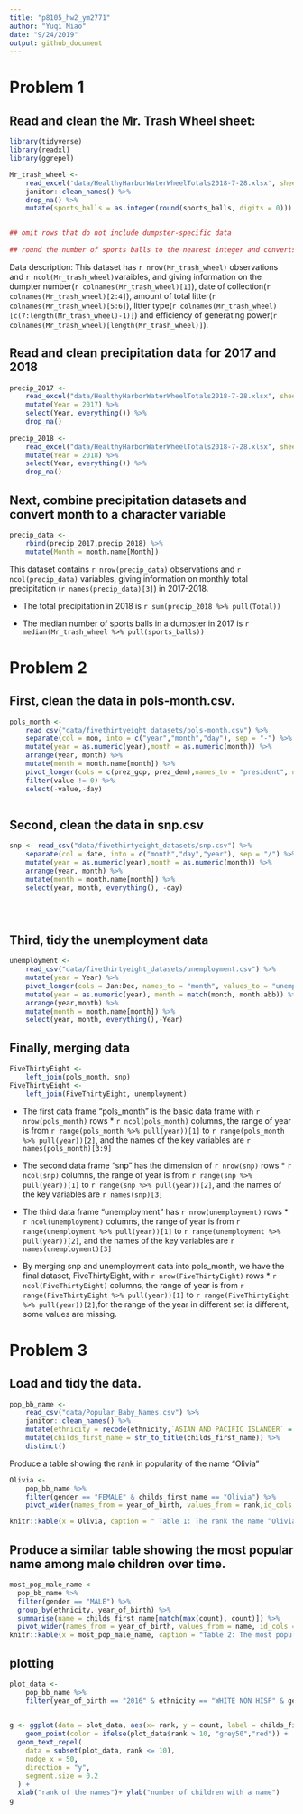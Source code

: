 ```yaml
---
title: "p8105_hw2_ym2771"
author: "Yuqi Miao"
date: "9/24/2019"
output: github_document
---
```


# Problem 1

## Read and clean the Mr. Trash Wheel sheet:
```r
library(tidyverse)
library(readxl)
library(ggrepel)
```

```r
Mr_trash_wheel <- 
    read_excel('data/HealthyHarborWaterWheelTotals2018-7-28.xlsx', sheet = 1, range = "A2:N338") %>% 
    janitor::clean_names() %>%
    drop_na() %>% 
    mutate(sports_balls = as.integer(round(sports_balls, digits = 0)))

    
## omit rows that do not include dumpster-specific data     
  
## round the number of sports balls to the nearest integer and converts the result to an integer variable?    
```
Data description:
This dataset has `r nrow(Mr_trash_wheel)` observations and `r ncol(Mr_trash_wheel)`varaibles, and giving information on the dumpter number(`r colnames(Mr_trash_wheel)[1]`), date of collection(`r colnames(Mr_trash_wheel)[2:4]`), amount of total litter(`r colnames(Mr_trash_wheel)[5:6]`), litter type(`r colnames(Mr_trash_wheel)[c(7:length(Mr_trash_wheel)-1)]`) and efficiency of generating power(`r colnames(Mr_trash_wheel)[length(Mr_trash_wheel)]`). 

## Read and clean precipitation data for 2017 and 2018

```r
precip_2017 <- 
    read_excel("data/HealthyHarborWaterWheelTotals2018-7-28.xlsx", sheet = 4, range = "A2:B14") %>% 
    mutate(Year = 2017) %>% 
    select(Year, everything()) %>% 
    drop_na()
    
precip_2018 <- 
    read_excel("data/HealthyHarborWaterWheelTotals2018-7-28.xlsx", sheet = 3, range = "A2:B14") %>% 
    mutate(Year = 2018) %>% 
    select(Year, everything()) %>% 
    drop_na()
```

## Next, combine precipitation datasets and convert month to a character variable

```r
precip_data <- 
    rbind(precip_2017,precip_2018) %>% 
    mutate(Month = month.name[Month])
```

This dataset contains `r nrow(precip_data)` observations and `r ncol(precip_data)` variables, giving information on monthly total precipitation (`r names(precip_data)[3]`) in 2017-2018.

* The total precipitation in 2018 is `r sum(precip_2018 %>% pull(Total))`

* The median number of sports balls in a dumpster in 2017 is `r median(Mr_trash_wheel %>% pull(sports_balls))`


# Problem 2

## First, clean the data in pols-month.csv.

```r
pols_month <- 
    read_csv("data/fivethirtyeight_datasets/pols-month.csv") %>% 
    separate(col = mon, into = c("year","month","day"), sep = "-") %>%
    mutate(year = as.numeric(year),month = as.numeric(month)) %>% 
    arrange(year, month) %>% 
    mutate(month = month.name[month]) %>%
    pivot_longer(cols = c(prez_gop, prez_dem),names_to = "president", names_prefix = "prez_",values_to = "value") %>% 
    filter(value != 0) %>% 
    select(-value,-day)



```


## Second, clean the data in snp.csv
```r
snp <- read_csv("data/fivethirtyeight_datasets/snp.csv") %>%
    separate(col = date, into = c("month","day","year"), sep = "/") %>%
    mutate(year = as.numeric(year),month = as.numeric(month)) %>% 
    arrange(year, month) %>% 
    mutate(month = month.name[month]) %>%
    select(year, month, everything(), -day)


    
```


## Third, tidy the unemployment data

```r
unemployment <- 
    read_csv("data/fivethirtyeight_datasets/unemployment.csv") %>%
    mutate(year = Year) %>%
    pivot_longer(cols = Jan:Dec, names_to = "month", values_to = "unemployment_rate") %>%
    mutate(year = as.numeric(year), month = match(month, month.abb)) %>% 
    arrange(year,month) %>% 
    mutate(month = month.name[month]) %>%
    select(year, month, everything(),-Year)

```

## Finally, merging data

```r
FiveThirtyEight <- 
    left_join(pols_month, snp)
FiveThirtyEight <- 
    left_join(FiveThirtyEight, unemployment) 

```

* The first data frame "pols_month" is the basic data frame with `r nrow(pols_month)` rows * `r ncol(pols_month)` columns, the range of year is from `r range(pols_month %>% pull(year))[1]` to `r range(pols_month %>% pull(year))[2]`, and the names of the key variables are `r names(pols_month)[3:9]`

* The second data frame "snp" has the dimension of `r nrow(snp)` rows * `r ncol(snp)` columns, the range of year is from `r range(snp %>% pull(year))[1]` to `r range(snp %>% pull(year))[2]`, and the names of the key variables are `r names(snp)[3]`

* The third data frame "unemployment" has `r nrow(unemployment)` rows * `r ncol(unemployment)` columns, the range of year is from `r range(unemployment %>% pull(year))[1]` to `r range(unemployment %>% pull(year))[2]`, and the names of the key variables are `r names(unemployment)[3]`

* By merging snp and unemployment data into pols_month, we have the final dataset, FiveThirtyEight, with `r nrow(FiveThirtyEight)` rows * `r ncol(FiveThirtyEight)` columns, the range of year is from `r range(FiveThirtyEight %>% pull(year))[1]` to `r range(FiveThirtyEight %>% pull(year))[2]`,for the range of the year in different set is different, some values are missing.





# Problem 3

## Load and tidy the data.
```r
pop_bb_name <- 
    read_csv("data/Popular_Baby_Names.csv") %>% 
    janitor::clean_names() %>% 
    mutate(ethnicity = recode(ethnicity,`ASIAN AND PACIFIC ISLANDER` = "ASIAN AND PACI", `BLACK NON HISPANIC` = "BLACK NON HISP", `WHITE NON HISPANIC` = "WHITE NON HISP")) %>%
    mutate(childs_first_name = str_to_title(childs_first_name)) %>% 
    distinct()
```


Produce a table showing the rank in popularity of the name “Olivia”
```r
Olivia <-
    pop_bb_name %>% 
    filter(gender == "FEMALE" & childs_first_name == "Olivia") %>%
    pivot_wider(names_from = year_of_birth, values_from = rank,id_cols = ethnicity)

knitr::kable(x = Olivia, caption = " Table 1: The rank the name “Olivia” as a female baby name over time" )    
```

## Produce a similar table showing the most popular name among male children over time.

```r
most_pop_male_name <- 
  pop_bb_name %>% 
  filter(gender == "MALE") %>%
  group_by(ethnicity, year_of_birth) %>%
  summarise(name = childs_first_name[match(max(count), count)]) %>%
  pivot_wider(names_from = year_of_birth, values_from = name, id_cols = ethnicity)
knitr::kable(x = most_pop_male_name, caption = "Table 2: The most popular male name of male baby name over time" )    
```


## plotting
```r
plot_data <- 
    pop_bb_name %>% 
    filter(year_of_birth == "2016" & ethnicity == "WHITE NON HISP" & gender == "MALE")
  

g <- ggplot(data = plot_data, aes(x= rank, y = count, label = childs_first_name)) +
    geom_point(color = ifelse(plot_data$rank > 10, "grey50","red")) +
  geom_text_repel(
    data = subset(plot_data, rank <= 10),
    nudge_x = 50,
    direction = "y",
    segment.size = 0.2
  ) +
  xlab("rank of the names")+ ylab("number of children with a name") 
g
```







